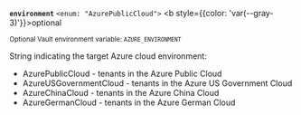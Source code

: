 <a id="environment-request" />

**`environment`** `<enum: "AzurePublicCloud">` <b style={{color: 'var(--gray-3)'}}>optional</b>

<sup>Optional Vault environment variable: <code>AZURE_ENVIRONMENT</code></sup>

String indicating the target Azure cloud environment:

- AzurePublicCloud - tenants in the Azure Public Cloud
- AzureUSGovernmentCloud - tenants in the Azure US Government Cloud
- AzureChinaCloud - tenants in the Azure China Cloud
- AzureGermanCloud - tenants in the Azure German Cloud